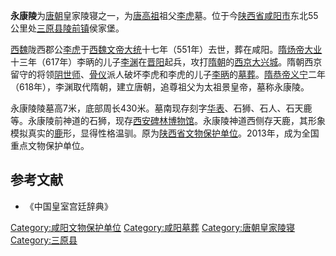 {{文物保护单位
| 级别 = 全国
| 名称 = 永康陵
| 图片 = 
| 编号 = 7-0677
| 分类 = 古墓葬
| 时代 = [[唐|唐]]
| 所在 = {{CHN}}[[陕西省|陕西省]][[咸阳市|咸阳市]][[三原县|三原县]]
| 登录 = 2013年
| Cat = 陕西全国重点文物保护单位
}}
'''永康陵'''为[[唐朝|唐朝]]皇家陵寝之一，为[[唐高祖|唐高祖]]祖父[[李虎|李虎]]墓。位于今[[陕西省|陕西省]][[咸阳市|咸阳市]]东北55公里处[[三原县|三原县]][[陵前镇|陵前镇]]侯家堡。

[[西魏|西魏]]陇西郡公[[李虎|李虎]]于[[西魏文帝|西魏文帝]][[大统|大统]]十七年（551年）去世，葬在咸阳。[[隋炀帝|隋炀帝]][[大业|大业]]十三年（617年）李昞的儿子[[李渊|李渊]]在[[晋阳|晋阳]]起兵，攻打[[隋朝|隋朝]]的[[西京|西京]][[大兴城|大兴城]]。隋朝西京留守的将领[[阴世师|阴世师]]、[[骨仪|骨仪]]派人破坏李虎和李虎的儿子[[李昞|李昞]]的[[唐兴宁陵|墓葬]]。[[隋恭帝|隋恭帝]][[义宁|义宁]]二年（618年），李渊取代隋朝，建立唐朝，追尊祖父为太祖景皇帝，墓称永康陵。

永康陵陵墓高7米，底部周长430米。墓南现存刻字[[华表|华表]]、石狮、石人、石天鹿等。永康陵前神道的石狮，现存[[西安碑林博物馆|西安碑林博物馆]]。永康陵神道西侧存天鹿，其形象模拟真实的[[鹿|鹿]]形，显得性格温驯。原为[[陕西省文物保护单位|陕西省文物保护单位]]。2013年，成为全国重点文物保护单位。

==参考文献==
*《中国皇室宫廷辞典》
{{唐朝帝陵}}
{{陕西全国重点文物保护单位}}
[[Category:咸阳文物保护单位|Category:咸阳文物保护单位]]
[[Category:咸阳墓葬|Category:咸阳墓葬]]
[[Category:唐朝皇家陵寝|Category:唐朝皇家陵寝]]
[[Category:三原县|Category:三原县]]